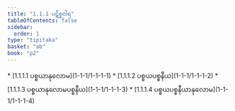 ```yaml
---
title: "1.1.1 ပဋိစ္စဝါရ"
tableOfContents: false
sidebar:
  order: 1
type: "tipitaka"
basket: "ab"
book: "p2"
---
```



<DynamicBreadcrumb />



<TableOfContents book="p2" section="1.1.1">
* [1.1.1.1 ပစ္စယာနုလောမ](1-1-1/1-1-1-1)
* [1.1.1.2 ပစ္စယပစ္စနီယ](1-1-1/1-1-1-2)
* [1.1.1.3 ပစ္စယာနုလောမပစ္စနီယ](1-1-1/1-1-1-3)
* [1.1.1.4 ပစ္စယပစ္စနီယာနုလောမ](1-1-1/1-1-1-4)
</TableOfContents>